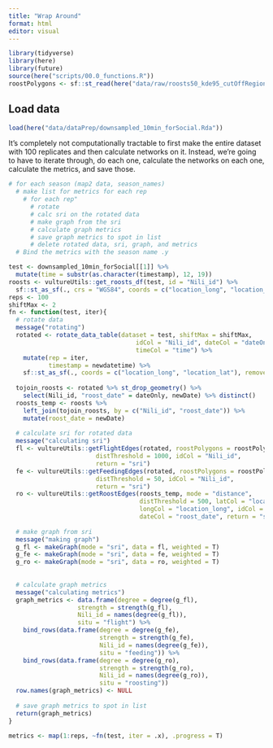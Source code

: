 ```yaml
---
title: "Wrap Around"
format: html
editor: visual
---
```


```r
library(tidyverse)
library(here)
library(future)
source(here("scripts/00.0_functions.R"))
roostPolygons <- sf::st_read(here("data/raw/roosts50_kde95_cutOffRegion.kml"))
```

## Load data

```r
load(here("data/dataPrep/downsampled_10min_forSocial.Rda"))
```

It's completely not computationally tractable to first make the entire dataset with 100 replicates and then calculate networks on it. Instead, we're going to have to iterate through, do each one, calculate the networks on each one, calculate the metrics, and save those.

```r
# for each season (map2 data, season_names)
  # make list for metrics for each rep
    # for each rep"
      # rotate
      # calc sri on the rotated data
      # make graph from the sri
      # calculate graph metrics
      # save graph metrics to spot in list
      # delete rotated data, sri, graph, and metrics
  # Bind the metrics with the season name .y

test <- downsampled_10min_forSocial[[1]] %>% 
  mutate(time = substr(as.character(timestamp), 12, 19))
roosts <- vultureUtils::get_roosts_df(test, id = "Nili_id") %>%
  sf::st_as_sf(., crs = "WGS84", coords = c("location_long", "location_lat"), remove = F)
reps <- 100
shiftMax <- 2
fn <- function(test, iter){
  # rotate data
  message("rotating")
  rotated <- rotate_data_table(dataset = test, shiftMax = shiftMax, 
                                   idCol = "Nili_id", dateCol = "dateOnly",
                                   timeCol = "time") %>% 
    mutate(rep = iter,
           timestamp = newdatetime) %>%
    sf::st_as_sf(., coords = c("location_long", "location_lat"), remove = F, crs = "WGS84")
  
  tojoin_roosts <- rotated %>% st_drop_geometry() %>% 
    select(Nili_id, "roost_date" = dateOnly, newDate) %>% distinct()
  roosts_temp <- roosts %>%
    left_join(tojoin_roosts, by = c("Nili_id", "roost_date")) %>%
    mutate(roost_date = newDate)
  
  # calculate sri for rotated data
  message("calculating sri")
  fl <- vultureUtils::getFlightEdges(rotated, roostPolygons = roostPolygons,
                        distThreshold = 1000, idCol = "Nili_id",
                        return = "sri")
  fe <- vultureUtils::getFeedingEdges(rotated, roostPolygons = roostPolygons,
                        distThreshold = 50, idCol = "Nili_id",
                        return = "sri")
  ro <- vultureUtils::getRoostEdges(roosts_temp, mode = "distance",
                                    distThreshold = 500, latCol = "location_lat",
                                    longCol = "location_long", idCol = "Nili_id",
                                    dateCol = "roost_date", return = "sri")
    
  # make graph from sri
  message("making graph")
  g_fl <- makeGraph(mode = "sri", data = fl, weighted = T)
  g_fe <- makeGraph(mode = "sri", data = fe, weighted = T)
  g_ro <- makeGraph(mode = "sri", data = ro, weighted = T)
  
  
  # calculate graph metrics
  message("calculating metrics")
  graph_metrics <- data.frame(degree = degree(g_fl),
                   strength = strength(g_fl),
                   Nili_id = names(degree(g_fl)),
                   situ = "flight") %>%
    bind_rows(data.frame(degree = degree(g_fe),
                         strength = strength(g_fe),
                         Nili_id = names(degree(g_fe)),
                         situ = "feeding")) %>%
    bind_rows(data.frame(degree = degree(g_ro),
                         strength = strength(g_ro),
                         Nili_id = names(degree(g_ro)),
                         situ = "roosting"))
  row.names(graph_metrics) <- NULL
  
  # save graph metrics to spot in list
  return(graph_metrics)
}

metrics <- map(1:reps, ~fn(test, iter = .x), .progress = T)
```
